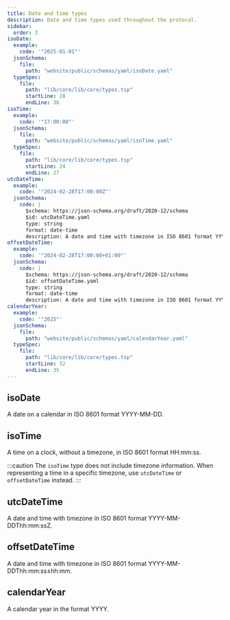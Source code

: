 ```yaml
---
title: Date and time types
description: Date and time types used throughout the protocol.
sidebar:
  order: 3
isoDate:
  example:
    code: '"2025-01-01"'
  jsonSchema:
    file:
      path: "website/public/schemas/yaml/isoDate.yaml"
  typeSpec:
    file:
      path: "lib/core/lib/core/types.tsp"
      startLine: 28
      endLine: 30
isoTime:
  example:
    code: '"17:00:00"'
  jsonSchema:
    file:
      path: "website/public/schemas/yaml/isoTime.yaml"
  typeSpec:
    file:
      path: "lib/core/lib/core/types.tsp"
      startLine: 24
      endLine: 27
utcDateTime:
  example:
    code: '"2024-02-28T17:00:00Z"'
  jsonSchema:
    code: |
      $schema: https://json-schema.org/draft/2020-12/schema
      $id: utcDateTime.yaml
      type: string
      format: date-time
      description: A date and time with timezone in ISO 8601 format YYYY-MM-DDThh:mm:ssZ
offsetDateTime:
  example:
    code: '"2024-02-28T17:00:00+01:00"'
  jsonSchema:
    code: |
      $schema: https://json-schema.org/draft/2020-12/schema
      $id: offsetDateTime.yaml
      type: string
      format: date-time
      description: A date and time with timezone in ISO 8601 format YYYY-MM-DDThh:mm:ss±hh:mm
calendarYear:
  example:
    code: '"2025"'
  jsonSchema:
    file:
      path: "website/public/schemas/yaml/calendarYear.yaml"
  typeSpec:
    file:
      path: "lib/core/lib/core/types.tsp"
      startLine: 32
      endLine: 35
---
```



## isoDate

A date on a calendar in ISO 8601 format YYYY-MM-DD.

<SchemaFormatTabs
  example={frontmatter.isoDate.example}
  jsonSchema={frontmatter.isoDate.jsonSchema}
  typeSpec={frontmatter.isoDate.typeSpec}
/>

## isoTime

A time on a clock, without a timezone, in ISO 8601 format HH:mm:ss.

:::caution
The `isoTime` type does not include timezone information. When representing a time in a specific timezone, use `utcDateTime` or `offsetDateTime` instead.
:::

<SchemaFormatTabs
  example={frontmatter.isoTime.example}
  jsonSchema={frontmatter.isoTime.jsonSchema}
  typeSpec={frontmatter.isoTime.typeSpec}
/>

## utcDateTime

A date and time with timezone in ISO 8601 format YYYY-MM-DDThh:mm:ssZ.

<SchemaFormatTabs
  example={frontmatter.utcDateTime.example}
  jsonSchema={frontmatter.utcDateTime.jsonSchema}
/>

## offsetDateTime

A date and time with timezone in ISO 8601 format YYYY-MM-DDThh:mm:ss±hh:mm.

<SchemaFormatTabs
  example={frontmatter.offsetDateTime.example}
  jsonSchema={frontmatter.offsetDateTime.jsonSchema}
/>

## calendarYear

A calendar year in the format YYYY.

<SchemaFormatTabs
  example={frontmatter.calendarYear.example}
  jsonSchema={frontmatter.calendarYear.jsonSchema}
  typeSpec={frontmatter.calendarYear.typeSpec}
/>
